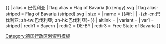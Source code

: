 {{ {{{1<noinclude>|country showdata</noinclude>}}}
| alias = 巴伐利亚
| flag alias = Flag of Bavaria (lozengy).svg
| flag alias-striped = Flag of Bavaria (striped).svg
| size = {{{size|}}}
| name = {{#if: {{{name|}}} | {{{name|}}} | -{zh-cn:巴伐利亚; zh-tw:巴伐利亞; zh-hk:巴伐利亞}- }}
| altlink = {{{altlink|}}}
| variant = {{{variant|}}}
<noinclude>
| var1 = striped
| redir1 = Bayern
| redir2 = DE-BY
| redir3 = Free State of Bavaria
[[Category:德国行政区划资料模板]]
</noinclude>
}}